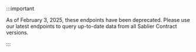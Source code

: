 :::important

As of February 3, 2025, these endpoints have been deprecated. Please use our latest endpoints to query up-to-date data from all Sablier Contract versions.

:::
